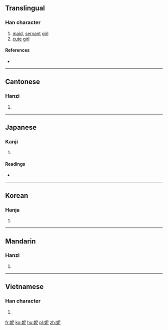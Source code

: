 ==Translingual==

===Han character===
{{Han char|rn=38|rad=女|as=05|sn=8|four=4741<sub>1</sub>|canj=女尸心 (VSP)}}

# [[maid]], [[servant]] [[girl]]
# [[cute]] [[girl]]

====References====
* {{Han ref|kx=0257.140|dkj=06123|dj=0522.100|hdz=21041.020|uh=59AE|ud=22958|bh=A967|bd=43367}}

----

==Cantonese==

===Hanzi===
{{yue-hanzi|jyut=|y=nei4}}

# {{defn|Cantonese|sort=女05}}

----

==Japanese==

===Kanji===
{{ja-kanji|grade=|rs=女05}}

# {{defn|Japanese|sort=女05}}


====Readings====
* {{ja-readings|on=[[じ]] (ji), [[に]] (ni)|kun=[[はしため]] (hashitame), [[やはらかくまつはる]] (yaharakakumatsuharu)}}

----

==Korean==

===Hanja===
{{ko-hanja|hangeul=[[니]]|rv=ni|mr=ni|}}

# {{defn|Korean|sort=女05}}

----

==Mandarin==

===Hanzi===
{{cmn-hanzi|pin=[[nī]] ([[ni1]])|wg=ni<sup>1</sup>}}

# {{defn|Mandarin|sort=女05}}

----

==Vietnamese==

===Han character===
{{vi-hantu|[[ny]], [[ni]]|rs=女05}}

# {{defn|Vietnamese|sort=女05}}

[[fr:妮]]
[[ko:妮]]
[[hu:妮]]
[[pl:妮]]
[[zh:妮]]